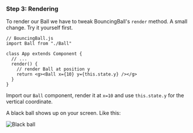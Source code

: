 ### Step 3: Rendering

To render our Ball we have to tweak BouncingBall's `render` method. A small
change. Try it yourself first.

```{.javascript caption="Render ball"}
// BouncingBall.js
import Ball from "./Ball"

class App extends Component {
  // ...
  render() {
    // render Ball at position y
    return <g><Ball x={10} y={this.state.y} /></g>
  }
}
```

Import our `Ball` component, render it at `x=10` and use `this.state.y` for the
vertical coordinate.

A black ball shows up on your screen. Like this:

![Black ball](https://raw.githubusercontent.com/Swizec/react-d3js-es6-ebook/2018-version/manuscript/resources/images/es6v2/bouncing-ball.png)